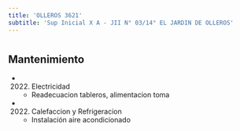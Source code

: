 ```yaml
---
title: 'OLLEROS 3621'
subtitle: 'Sup Inicial X A - JII N° 03/14° EL JARDIN DE OLLEROS'
---
```


#


## Mantenimiento

*  (2022) Electricidad 
    + Readecuacion tableros, alimentacion toma

*  (2022) Calefaccion y Refrigeracion 
    + Instalación aire acondicionado




